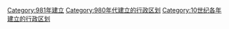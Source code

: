 {{Cat topic in year| topic=建立的行政区划|year=981}}
[[Category:981年建立|Category:981年建立]]
[[Category:980年代建立的行政区划|Category:980年代建立的行政区划]]
[[Category:10世纪各年建立的行政区划|Category:10世纪各年建立的行政区划]]